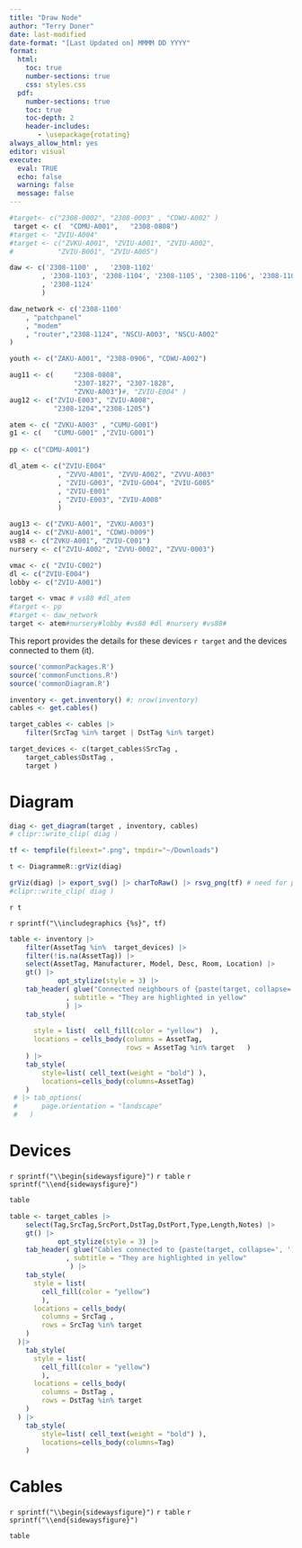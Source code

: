 ```yaml
---
title: "Draw Node"
author: "Terry Doner"
date: last-modified
date-format: "[Last Updated on] MMMM DD YYYY"
format:
  html:
    toc: true
    number-sections: true
    css: styles.css
  pdf:
    number-sections: true 
    toc: true
    toc-depth: 2
    header-includes:
       - \usepackage{rotating}    
always_allow_html: yes
editor: visual
execute: 
  eval: TRUE
  echo: false
  warning: false
  message: false
---
```


```r
#target<- c("2308-0002", "2308-0003" , "CDWU-A002" )
 target <- c(  "CDMU-A001",   "2308-0808")
#target <- "ZVIU-A004"
#target <- c("ZVKU-A001", "ZVIU-A001", "ZVIU-A002",
#			"ZVIU-B001", "ZVIU-A005")

daw <- c('2308-1100' ,   '2308-1102'
		, '2308-1103', '2308-1104', '2308-1105', '2308-1106', '2308-1107', '2308-1110'
		, '2308-1124'
		)

daw_network <- c('2308-1100'  
	, "patchpanel"
	, "modem"
	, "router","2308-1124", "NSCU-A003", "NSCU-A002"
)

youth <- c("ZAKU-A001", "2308-0906", "CDWU-A002")

aug11 <- c(     "2308-0808", 
				"2307-1827", "2307-1828",
				"ZVKU-A003")#, "ZVIU-E004" )
aug12 <- c("ZVIU-E003", "ZVIU-A008",
		   "2308-1204","2308-1205")

atem <- c( "ZVKU-A003" , "CUMU-G001")
g1 <- c(   "CUMU-G001" ,"ZVIU-G001")
  
pp <- c("CDMU-A001")

dl_atem <- c("ZVIU-E004"
			, "ZVVU-A001", "ZVVU-A002", "ZVVU-A003"
			, "ZVIU-G003", "ZVIU-G004", "ZVIU-G005"
			, "ZVIU-E001"
			, "ZVIU-E003", "ZVIU-A008"
			)

aug13 <- c("ZVKU-A001", "ZVKU-A003")
aug14 <- c("ZVKU-A001", "CDWU-0009")
vs88 <- c("ZVKU-A001", "ZVIU-C001")
nursery <- c("ZVIU-A002", "ZVVU-0002", "ZVVU-0003")

vmac <- c( "ZVIU-C002")
dl <- c("ZVIU-E004")
lobby <- c("ZVIU-A001")
```

```r
target <- vmac # vs88 #dl_atem 
#target <- pp
#target <- daw_network 
target <- atem#nursery#lobby #vs88 #dl #nursery #vs88#
```

This report provides the details for these devices `r target` and the devices connected to them (it).

```r
source('commonPackages.R')
source('commonFunctions.R')
source('commonDiagram.R')
```

```r
inventory <- get.inventory() #; nrow(inventory)
cables <- get.cables()
```

```r
target_cables <- cables |>
	filter(SrcTag %in% target | DstTag %in% target)  

target_devices <- c(target_cables$SrcTag ,
	target_cables$DstTag ,
	target )
```

# Diagram

```r
diag <- get_diagram(target , inventory, cables)
# clipr::write_clip( diag )

tf <- tempfile(fileext=".png", tmpdir="~/Downloads")

t <- DiagrammeR::grViz(diag) 

grViz(diag) |> export_svg() |> charToRaw() |> rsvg_png(tf) # need for pdf render
#clipr::write_clip( diag )
```

::: {.content-visible when-format="html"}
`r t`
:::

::: {.content-visible when-format="pdf"}
`r sprintf("\\includegraphics {%s}", tf)`
:::

```r
table <- inventory |>
	filter(AssetTag %in%  target_devices) |>
	filter(!is.na(AssetTag)) |>
	select(AssetTag, Manufacturer, Model, Desc, Room, Location) |>
	gt() |>
			opt_stylize(style = 3) |>
	tab_header( glue("Connected neighbours of {paste(target, collapse=', ')}")
			  , subtitle = "They are highlighted in yellow"
			  ) |>
    tab_style(  
      
      style = list(  cell_fill(color = "yellow")  ),
      locations = cells_body(columns = AssetTag,
      					     rows = AssetTag %in% target   )
	) |>
	tab_style(
		style=list( cell_text(weight = "bold") ),
		locations=cells_body(columns=AssetTag)
	)
 # |> tab_options(
 #      page.orientation = "landscape"
 #   )
```

# Devices

::: {.content-visible when-format="pdf"}
`r sprintf("\\begin{sidewaysfigure}")` `r table` `r sprintf("\\end{sidewaysfigure}")`
:::

::: {.content-visible when-format="html"}
```r
table
```
:::

```r
table <- target_cables |>
	select(Tag,SrcTag,SrcPort,DstTag,DstPort,Type,Length,Notes) |>
	gt() |>
			opt_stylize(style = 3) |>
	tab_header( glue("Cables connected to {paste(target, collapse=', ')}") 
			  , subtitle = "They are highlighted in yellow"
			   ) |>
    tab_style(
      style = list(
        cell_fill(color = "yellow")
        ),
      locations = cells_body(
        columns = SrcTag ,
        rows = SrcTag %in% target
    )
  )|>
    tab_style(
      style = list(
        cell_fill(color = "yellow") 
        ),
      locations = cells_body(
        columns = DstTag ,
        rows = DstTag %in% target
    )
  ) |>
	tab_style(
		style=list( cell_text(weight = "bold") ),
		locations=cells_body(columns=Tag)
	)  
```

# Cables

::: {.content-visible when-format="pdf"}
`r sprintf("\\begin{sidewaysfigure}")` `r table` `r sprintf("\\end{sidewaysfigure}")`
:::

::: {.content-visible when-format="html"}
```r
table
```
:::
